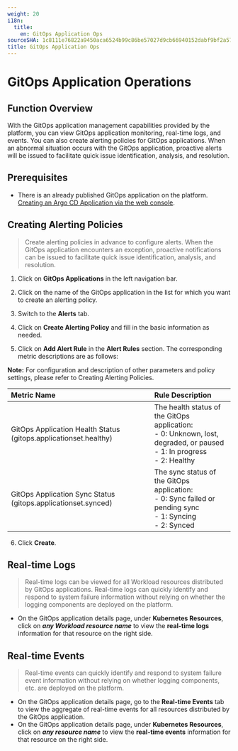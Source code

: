 ```yaml
---
weight: 20
i18n:
  title:
    en: GitOps Application Ops
sourceSHA: 1c8111e76822a9450aca6524b99c86be57027d9cb66940152dabf9bf2a576ca6
title: GitOps Application Ops
---
```


# GitOps Application Operations

## Function Overview

With the GitOps application management capabilities provided by the platform, you can view GitOps application monitoring, real-time logs, and events. You can also create alerting policies for GitOps applications. When an abnormal situation occurs with the GitOps application, proactive alerts will be issued to facilitate quick issue identification, analysis, and resolution.

## Prerequisites

- There is an already published GitOps application on the platform. [Creating an Argo CD Application via the web console](../../how_to/create_gitops_app.mdx).

## Creating Alerting Policies

> Create alerting policies in advance to configure alerts. When the GitOps application encounters an exception, proactive notifications can be issued to facilitate quick issue identification, analysis, and resolution.

1. Click on **GitOps Applications** in the left navigation bar.

2. Click on the name of the GitOps application in the list for which you want to create an alerting policy.

3. Switch to the **Alerts** tab.

4. Click on **Create Alerting Policy** and fill in the basic information as needed.

5. Click on **Add Alert Rule** in the **Alert Rules** section. The corresponding metric descriptions are as follows:

**Note:** For configuration and description of other parameters and policy settings, please refer to Creating Alerting Policies.

| **Metric Name**                                      | **Rule Description**                                                        |
| :-------------------------------------------- | :------------------------------------------------------------------------ |
| GitOps Application Health Status (gitops.applicationset.healthy) | The health status of the GitOps application:<br /> - 0: Unknown, lost, degraded, or paused <br /> - 1: In progress <br /> - 2: Healthy |
| GitOps Application Sync Status (gitops.applicationset.synced)  | The sync status of the GitOps application:<br /> - 0: Sync failed or pending sync <br /> - 1: Syncing <br /> - 2: Synced   |

6. Click **Create**.

## Real-time Logs

> Real-time logs can be viewed for all Workload resources distributed by GitOps applications. Real-time logs can quickly identify and respond to system failure information without relying on whether the logging components are deployed on the platform.

- On the GitOps application details page, under **Kubernetes Resources**, click on ***any Workload resource name*** to view the **real-time logs** information for that resource on the right side.

## Real-time Events

> Real-time events can quickly identify and respond to system failure event information without relying on whether logging components, etc. are deployed on the platform.

- On the GitOps application details page, go to the **Real-time Events** tab to view the aggregate of real-time events for all resources distributed by the GitOps application.
- On the GitOps application details page, under **Kubernetes Resources**, click on ***any resource name*** to view the **real-time events** information for that resource on the right side.
